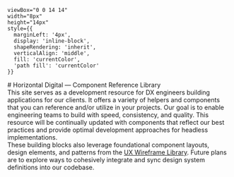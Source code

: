 
    viewBox="0 0 14 14" 
    width="8px" 
    height="14px" 
    style={{ 
      marginLeft: '4px',
      display: 'inline-block',
      shapeRendering: 'inherit',
      verticalAlign: 'middle',
      fill: 'currentColor',
      'path fill': 'currentColor'
    }}
>
  <path d="m11.1 7.35-5.5 5.5a.5.5 0 0 1-.7-.7L10.04 7 4.9 1.85a.5.5 0 1 1 .7-.7l5.5 5.5c.2.2.2.5 0 .7Z" />
</svg>

<Meta title="Overview" />

<div className="sb-container">
  <div className="sb-content">
    <div className="sb-section-title">
      # Horizontal Digital &#8212; Component Reference Library
    </div>
    <div className="sb-section">
      This site serves as a development resource for DX engineers building applications for our clients. It offers a variety of helpers and components that you can reference and/or utilize in your projects. Our goal is to enable engineering teams to build with speed, consistency, and quality. This resource will be continually updated with components that reflect our best practices and provide optimal development approaches for headless implementations.
    </div>
    <div className="sb-section">
    These building blocks also leverage foundational component layouts, design elements, and patterns from the <a href="https://www.figma.com/design/OSjeuhDUm8SoGaS6YZcp5V/UX-Wireframe-Library" target="_blank">UX Wireframe Library</a>. Future plans are to explore ways to cohesively integrate and sync design system definitions into our codebase.
    </div>
  </div>
</div>

<style>
  {`
  .sb-container {
    margin-bottom: 48px;
  }


  .sb-section-title {
    padding-bottom: 20px;
    margin-bottom: 40px;
    border-bottom: 1px solid #ccc;
  }

  .sb-content {
    box-shadow: rgba(0, 0, 0, 0.15) 0px 4px 12px;
    padding: 3rem 4rem;
    
  }

  .sb-content p {
    font-size: 1rem;
  }

  .sb-content a {
    color: #065264;
    text-decoration: underline;
  }


  .sb-section {
    width: 100%;
    display: flex;
    flex-direction: row;
    gap: 20px;
  }
  `}
</style>
